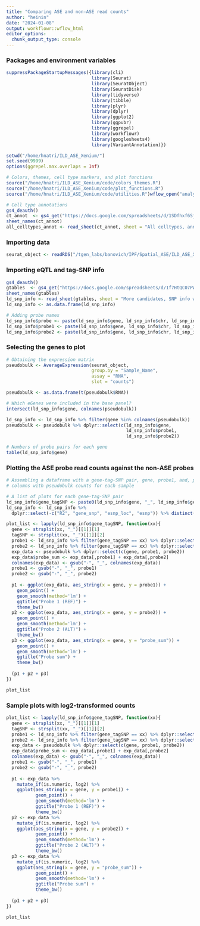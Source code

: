 ```yaml
---
title: "Comparing ASE and non-ASE read counts"
author: "heinin"
date: "2024-01-08"
output: workflowr::wflow_html
editor_options:
  chunk_output_type: console
---
```


### Packages and environment variables

```r

suppressPackageStartupMessages({library(cli)
                                library(Seurat)
                                library(SeuratObject)
                                library(SeuratDisk)
                                library(tidyverse)
                                library(tibble)
                                library(plyr)
                                library(dplyr)
                                library(ggplot2)
                                library(ggpubr)
                                library(ggrepel)
                                library(workflowr)
                                library(googlesheets4)
                                library(VariantAnnotation)})

setwd("/home/hnatri/ILD_ASE_Xenium/")
set.seed(9999)
options(ggrepel.max.overlaps = Inf)

# Colors, themes, cell type markers, and plot functions
source("/home/hnatri/ILD_ASE_Xenium/code/colors_themes.R")
source("/home/hnatri/ILD_ASE_Xenium/code/plot_functions.R")
source("/home/hnatri/ILD_ASE_Xenium/code/utilities.R")wflow_open("analysis/first-analysis.Rmd")

# Cell type annotations
gs4_deauth()
ct_annot  <- gs4_get("https://docs.google.com/spreadsheets/d/1SDfhxf6SjllxXEtNPf32ZKTEqHC9QJW3BpRYZFhpqFE/edit?usp=sharing")
sheet_names(ct_annot)
all_celltypes_annot <- read_sheet(ct_annot, sheet = "All celltypes, annotated, merged")

```

### Importing data

```r

seurat_object <- readRDS("/tgen_labs/banovich/IPF/Spatial_ASE/ILD_ASE_Xenium_annotated.rds")

```

### Importing eQTL and tag-SNP info

```r

gs4_deauth()
gtables  <- gs4_get("https://docs.google.com/spreadsheets/d/1f7HtQC07PWa1ij9UxTmgrEMX2OnHDVcrpn7Oa_VNIms/edit?usp=sharing")
sheet_names(gtables)
ld_snp_info <- read_sheet(gtables, sheet = "More candidates, SNP info with exon number")
ld_snp_info <- as.data.frame(ld_snp_info)

# Adding probe names
ld_snp_info$probe <- paste(ld_snp_info$gene, ld_snp_info$chr, ld_snp_info$linked_snp_pos, ld_snp_info$alt, sep = "-")
ld_snp_info$probe1 <- paste(ld_snp_info$gene, ld_snp_info$chr, ld_snp_info$linked_snp_pos, ld_snp_info$ref, sep = "-")
ld_snp_info$probe2 <- paste(ld_snp_info$gene, ld_snp_info$chr, ld_snp_info$linked_snp_pos, ld_snp_info$alt, sep = "-")

```

### Selecting the genes to plot

```r

# Obtaining the expression matrix
pseudobulk <- AverageExpression(seurat_object,
                                group.by = "Sample_Name",
                                assay = "RNA",
                                slot = "counts")

pseudobulk <- as.data.frame(t(pseudobulk$RNA))

# Which eGenes were included in the base panel?
intersect(ld_snp_info$gene, colnames(pseudobulk))

ld_snp_info <- ld_snp_info %>% filter(gene %in% colnames(pseudobulk))
pseudobulk <- pseudobulk %>% dplyr::select(c(ld_snp_info$gene,
                                             ld_snp_info$probe1,
                                             ld_snp_info$probe2))

# Numbers of probe pairs for each gene
table(ld_snp_info$gene)

```

### Plotting the ASE probe read counts against the non-ASE probes

```r

# Assembling a dataframe with a gene-tag-SNP pair, gene, probe1, and, probe2 
# columns with pseudobulk counts for each sample

# A list of plots for each gene-tag-SNP pair
ld_snp_info$gene_tagSNP <- paste0(ld_snp_info$gene, "_", ld_snp_info$gene_body_snp)
ld_snp_info <- ld_snp_info %>%
  dplyr::select(-c("R2", "gene_snp", "esnp_loc", "esnp")) %>% distinct()

plot_list <- lapply(ld_snp_info$gene_tagSNP, function(xx){
  gene <- strsplit(xx, "_")[[1]][1]
  tagSNP <- strsplit(xx, "_")[[1]][2]
  probe1 <- ld_snp_info %>% filter(gene_tagSNP == xx) %>% dplyr::select(probe1) %>% as.character()
  probe2 <- ld_snp_info %>% filter(gene_tagSNP == xx) %>% dplyr::select(probe2) %>% as.character()
  exp_data <- pseudobulk %>% dplyr::select(c(gene, probe1, probe2))
  exp_data$probe_sum <- exp_data[,probe1] + exp_data[,probe2]
  colnames(exp_data) <- gsub("-", "_", colnames(exp_data))
  probe1 <- gsub("-", "_", probe1)
  probe2 <- gsub("-", "_", probe2)
  
  p1 <- ggplot(exp_data, aes_string(x = gene, y = probe1)) +
    geom_point() +
    geom_smooth(method='lm') +
    ggtitle("Probe 1 (REF)") +
    theme_bw()
  p2 <- ggplot(exp_data, aes_string(x = gene, y = probe2)) +
    geom_point() +
    geom_smooth(method='lm') +
    ggtitle("Probe 2 (ALT)") +
    theme_bw()
  p3 <- ggplot(exp_data, aes_string(x = gene, y = "probe_sum")) +
    geom_point() +
    geom_smooth(method='lm') +
    ggtitle("Probe sum") +
    theme_bw()
    
  (p1 + p2 + p3)
})

plot_list

```

### Sample plots with log2-transformed counts

```r

plot_list <- lapply(ld_snp_info$gene_tagSNP, function(xx){
  gene <- strsplit(xx, "_")[[1]][1]
  tagSNP <- strsplit(xx, "_")[[1]][2]
  probe1 <- ld_snp_info %>% filter(gene_tagSNP == xx) %>% dplyr::select(probe1) %>% as.character()
  probe2 <- ld_snp_info %>% filter(gene_tagSNP == xx) %>% dplyr::select(probe2) %>% as.character()
  exp_data <- pseudobulk %>% dplyr::select(c(gene, probe1, probe2))
  exp_data$probe_sum <- exp_data[,probe1] + exp_data[,probe2]
  colnames(exp_data) <- gsub("-", "_", colnames(exp_data))
  probe1 <- gsub("-", "_", probe1)
  probe2 <- gsub("-", "_", probe2)
  
  p1 <- exp_data %>%
    mutate_if(is.numeric, log2) %>%
    ggplot(aes_string(x = gene, y = probe1)) +
           geom_point() +
           geom_smooth(method='lm') +
           ggtitle("Probe 1 (REF)") +
           theme_bw()
  p2 <- exp_data %>%
    mutate_if(is.numeric, log2) %>%
    ggplot(aes_string(x = gene, y = probe2)) +
           geom_point() +
           geom_smooth(method='lm') +
           ggtitle("Probe 2 (ALT)") +
           theme_bw()
  p3 <- exp_data %>%
    mutate_if(is.numeric, log2) %>%
    ggplot(aes_string(x = gene, y = "probe_sum")) +
           geom_point() +
           geom_smooth(method='lm') +
           ggtitle("Probe sum") +
           theme_bw()
    
  (p1 + p2 + p3)
})

plot_list

```

